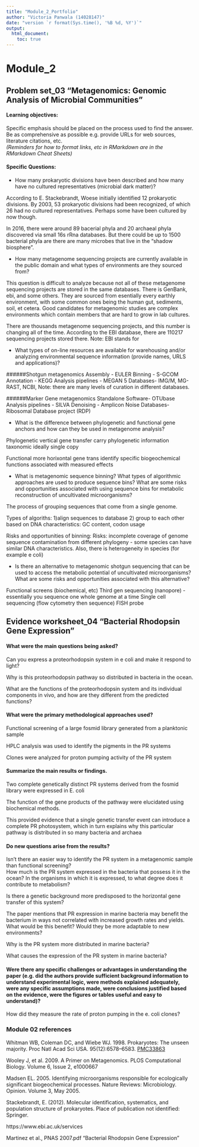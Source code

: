 ```yaml
---
title: "Module_2_Portfolio"
author: "Victoria Panwala (14028147)"
date: "version `r format(Sys.time(), '%B %d, %Y')`"
output: 
  html_document:
    toc: true
---
```

# Module_2

## Problem set_03 “Metagenomics: Genomic Analysis of Microbial Communities”
#### Learning objectives: 
Specific emphasis should be placed on the process used to find the answer. Be as comprehensive as possible e.g. provide URLs for web sources, literature citations, etc.  
*(Reminders for how to format links, etc in RMarkdown are in the RMarkdown Cheat Sheets)*

#### Specific Questions:
* How many prokaryotic divisions have been described and how many have no cultured representatives (microbial dark matter)?
  
According to E. Stackebrandt, Woese initially identified 12 prokaryotic divisions. By 2003, 53 prokaryotic divisions had been recognized, of which 26 had no cultured representatives. Perhaps some have been cultured by now though.  

In 2016, there were around 89 bacerial phyla and 20 archaeal phyla discovered via small 16s rRna databases. But there could be up to 1500 bacterial phyla are there are many microbes that live in the "shadow biosphere".

* How many metagenome sequencing projects are currently available in the public domain and what types of environments are they sourced from?

This question is difficult to analyze because not all of these metagenome sequencing projects are stored in the same databases. There is GenBank, ebi, and some others. They are sourced from esentially every earthly environment, with some common ones being the human gut, sediments, soil, et cetera. Good candidates for metagenomic studies are complex environments which contain members that are hard to grow in lab cultures. 

There are thousands metagenome sequencing projects, and this number is changing all of the time. According to the EBI database, there are 110217 sequencing projects stored there. Note: EBI stands for 

* What types of on-line resources are available for warehousing and/or analyzing environmental sequence information (provide names, URLS and applications)?  

######Shotgun metagenomics
Assembly - EULER
Binning - S-GCOM
Annotation - KEGG
Analysis pipelines - MEGAN 5
Databases- IMG/M, MG-RAST, NCBI, Note: there are many levels of curation in different databases.

######Marker Gene metagenomics
Standalone Software- OTUbase
Analysis pipelines - SILVA
Denoising - Amplicon Noise
Databases- Ribosomal Database project (RDP)

* What is the difference between phylogenetic and functional gene anchors and how can they be used in metagenome analysis?   

Phylogenetic
vertical gene transfer
carry phylogenetic information
taxonomic
ideally single copy

Functional
more horixontal gene trans
identify specific biogeochemical functions associated with measured effects

* What is metagenomic sequence binning? What types of algorithmic approaches are used to produce sequence bins? What are some risks and opportunities associated with using sequence bins for metabolic reconstruction of uncultivated microorganisms?  

The process of grouping sequences that come from a single genome.

Types of algoriths: 
1)align sequences to database
2) group to each other based on DNA characteristics: GC content, codon usage

Risks and opportunities of binning: 
Risks:
incomplete coverage of genome sequence
contamination from different phylogeny - some species can have similar DNA characteristics. Also, there is heterogeneity in species (for example e coli)

* Is there an alternative to metagenomic shotgun sequencing that can be used to access the metabolic potential of uncultivated microorganisms? What are some risks and opportunities associated with this alternative?  

Functional screens (biochemical, etc)
Third gen sequencing (nanopore) - essentially you sequence one whole genome at a time
Single cell sequencing (flow cytometry then sequence)
FISH probe

## Evidence worksheet_04 "Bacterial Rhodopsin Gene Expression"

#### What were the main questions being asked?

Can you express a proteorhodopsin system in e coli and make it respond to light?

Why is this proteorhodopsin pathway so distributed in bacteria in the ocean. 

What are the functions of the proteorhodopsin system and its individual components in vivo, and how are they different from the predicted functions? 

#### What were the primary methodological approaches used?

Functional screening of a large fosmid library generated from a planktonic sample 

HPLC analysis was used to identify the pigments in the PR systems

Clones were analyzed for proton pumping activity of the PR system

#### Summarize the main results or findings. 

Two complete genetically distinct PR systems derived from the fosmid library were expressed in E. coli

The function of the gene products of the pathway were elucidated using biochemical methods. 

This provided evidence that a single genetic transfer event can introduce a complete PR photosystem, which in turn explains why this particular pathway is distributed in so many bacteria and archaea

#### Do new questions arise from the results?

Isn't there an easier way to identify the PR system in a metagenomic sample than functional screening?  
How much is the PR system expressed in the bacteria that possess it in the ocean? In the organisms in which it is expressed, to what degree does it contribute to metabolism?

Is there a genetic background more predisposed to the horizontal gene transfer of this system?

The paper mentions that PR expression in marine bacteria may benefit the bacterium in ways not correlated with increased growth rates and yields. What would be this benefit? Would they be more adaptable to new environments?

Why is the PR system more distributed in marine bacteria?

What causes the expression of the PR system in marine bacteria?

#### Were there any specific challenges or advantages in understanding the paper (e.g. did the authors provide sufficient background information to understand experimental logic, were methods explained adequately, were any specific assumptions made, were conclusions justified based on the evidence, were the figures or tables useful and easy to understand)? 

How did they measure the rate of proton pumping in the e. coli clones?

### Module 02 references
Whitman WB, Coleman DC, and Wiebe WJ. 1998. Prokaryotes: The unseen majority. Proc Natl Acad Sci USA. 95(12):6578–6583.  [PMC33863](https://www.ncbi.nlm.nih.gov/pmc/articles/PMC33863/)

Wooley J, et al. 2009. A Primer on Metagenomics. PLOS Computational Biology. Volume 6, Issue 2, e1000667

Madsen EL. 2005. Identifying microorganisms responsible for ecologically significant biogeochemical processes. Nature Reviews: Microbiology. Opinion. Volume 3, May 2005. 

Stackebrandt, E. (2012). Molecular identification, systematics, and population structure of prokaryotes. Place of publication not identified: Springer.

https://www.ebi.ac.uk/services

Martinez et al., PNAS 2007.pdf "Bacterial Rhodopsin Gene Expression"
